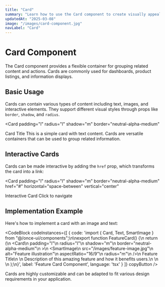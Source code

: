 ```yaml
---
title: "Card"
summary: "Learn how to use the Card component to create visually appealing content containers in your application."
updatedAt: "2025-03-08"
image: "/images/card-component.jpg"
navLabel: "Card"
---
```


# Card Component

The Card component provides a flexible container for grouping related content and actions. Cards are commonly used for dashboards, product listings, and information displays.

## Basic Usage

Cards can contain various types of content including text, images, and interactive elements. They support different visual styles through props like `border`, `shadow`, and `radius`.

<Card
  padding="l"
  radius="l"
  shadow="m"
  border="neutral-alpha-medium"
>
  <Text variant="heading-strong-m">Card Title</Text>
  <Text variant="body-default-m" marginTop="s">
    This is a simple card with text content. Cards are versatile containers that can be used to group related information.
  </Text>
</Card>

## Interactive Cards

Cards can be made interactive by adding the `href` prop, which transforms the card into a link:

<Card
  padding="l"
  radius="l"
  shadow="m"
  border="neutral-alpha-medium"
  href="#"
  horizontal="space-between"
  vertical="center"
>
  <Text variant="heading-strong-m">Interactive Card</Text>
  <Text variant="body-default-s" onBackground="neutral-medium">Click to navigate</Text>
</Card>

## Implementation Example

Here's how to implement a card with an image and text:

<CodeBlock
  codeInstances={[
    {
      code: 'import { Card, Text, SmartImage } from "@/once-ui/components";\n\nexport function FeatureCard() {\n  return (\n    <Card\n      padding="l"\n      radius="l"\n      shadow="m"\n      border="neutral-alpha-medium"\n    >\n      <SmartImage\n        src="/images/feature-image.jpg"\n        alt="Feature illustration"\n        aspectRatio="16/9"\n        radius="m"\n      />\n      <Text variant="heading-strong-m" marginTop="m">Feature Title</Text>\n      <Text variant="body-default-m" marginTop="s">\n        Description of this amazing feature and how it benefits users.\n      </Text>\n    </Card>\n  );\n}',
      label: 'Feature Card Component',
      language: 'tsx'
    }
  ]}
  copyButton
/>

Cards are highly customizable and can be adapted to fit various design requirements in your application.
